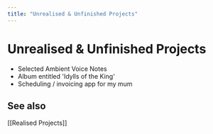 ```yaml
---
title: "Unrealised & Unfinished Projects"
---
```


# Unrealised & Unfinished Projects

- Selected Ambient Voice Notes
- Album entitled 'Idylls of the King'
- Scheduling / invoicing app for my mum

## See also

[[Realised Projects]]
